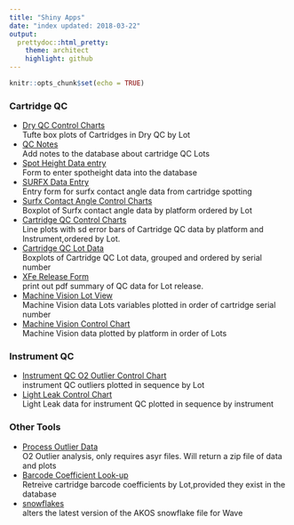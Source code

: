 ```yaml
---
title: "Shiny Apps"
date: "index updated: 2018-03-22"
output:  
  prettydoc::html_pretty:
    theme: architect
    highlight: github
---
```


```r
knitr::opts_chunk$set(echo = TRUE)
```

 

### Cartridge QC  
+ [Dry QC Control Charts](/jarsenault/DRYQC)  
    Tufte box plots of Cartridges in Dry QC by Lot  
+ [QC Notes](/jarsenault/QCNOTES)  
    Add notes to the database about cartridge QC Lots  
+ [Spot Height Data entry](/jarsenault/SpotHeight)  
    Form to enter spotheight data into the database  
+ [SURFX Data Entry](/jarsenault/SURFXentry)  
    Entry form for surfx contact angle data from cartridge spotting  
+ [Surfx Contact Angle Control Charts](/jarsenault/SurfxContactAngle)  
    Boxplot of Surfx contact angle data by platform ordered by Lot   
+ [Cartridge QC Control Charts](/jarsenault/XFeCC)  
    Line plots with sd error bars of Cartridge QC data by platform and Instrument,ordered by Lot.  
+ [Cartridge QC Lot Data](/jarsenault/XFeCCLot)  
    Boxplots of Cartridge QC Lot data, grouped and ordered by serial number    
+ [XFe Release Form](/jarsenault/XFeRelease)  
    print out pdf summary of QC data for Lot release.  
+ [Machine Vision Lot View](/jarsenault/MVData)   
    Machine Vision data Lots variables plotted in order of cartridge serial number   
+ [Machine Vision Control Chart](/jarsenault/MVplatformview)  
    Machine Vision data plotted by platform in order of Lots    

    
### Instrument QC  
+ [Instrument QC O2 Outlier Control Chart](/jarsenault/InstQCOL)  
    instrument QC outliers plotted in sequence by Lot  
+ [Light Leak Control Chart](/jarsenault/lightLeakApp)   
    Light Leak data for instrument QC plotted in sequence by instrument
    
### Other Tools  

+ [Process Outlier Data](/jarsenault/Outliers)  
    O2 Outlier analysis, only requires asyr files. Will return a zip file of data and plots  
+ [Barcode Coefficient Look-up](/jarsenault/GetBarcodeCoefs)    
    Retreive cartridge barcode coefficients by Lot,provided they exist in the database  
+ [snowflakes](/jarsenault/snowflakes)   
    alters the latest version of the AKOS snowflake file for Wave  
